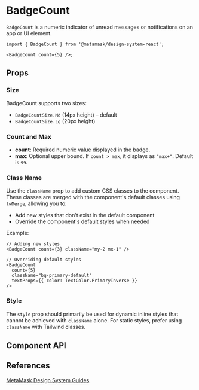 

# BadgeCount

`BadgeCount` is a numeric indicator of unread messages or notifications on an app or UI element.

```tsx
import { BadgeCount } from '@metamask/design-system-react';

<BadgeCount count={5} />;
```

<Canvas of={BadgeCountStories.Default} />

## Props

### Size

BadgeCount supports two sizes:

- `BadgeCountSize.Md` (14px height) – default
- `BadgeCountSize.Lg` (20px height)

<Canvas of={BadgeCountStories.Size} />

### Count and Max

- **count**: Required numeric value displayed in the badge.
- **max**: Optional upper bound. If `count > max`, it displays as `"max+"`. Default is `99`.

<Canvas of={BadgeCountStories.Max} />

### Class Name

Use the `className` prop to add custom CSS classes to the component. These classes are merged with the component's default classes using `twMerge`, allowing you to:

- Add new styles that don't exist in the default component
- Override the component's default styles when needed

Example:

```tsx
// Adding new styles
<BadgeCount count={3} className="my-2 mx-1" />

// Overriding default styles
<BadgeCount
  count={5}
  className="bg-primary-default"
  textProps={{ color: TextColor.PrimaryInverse }}
/>
```

### Style

The `style` prop should primarily be used for dynamic inline styles that cannot be achieved with `className` alone. For static styles, prefer using `className` with Tailwind classes.

## Component API

<Controls of={BadgeCountStories.Default} />

## References

[MetaMask Design System Guides](https://www.notion.so/MetaMask-Design-System-Guides-Design-f86ecc914d6b4eb6873a122b83c12940)
